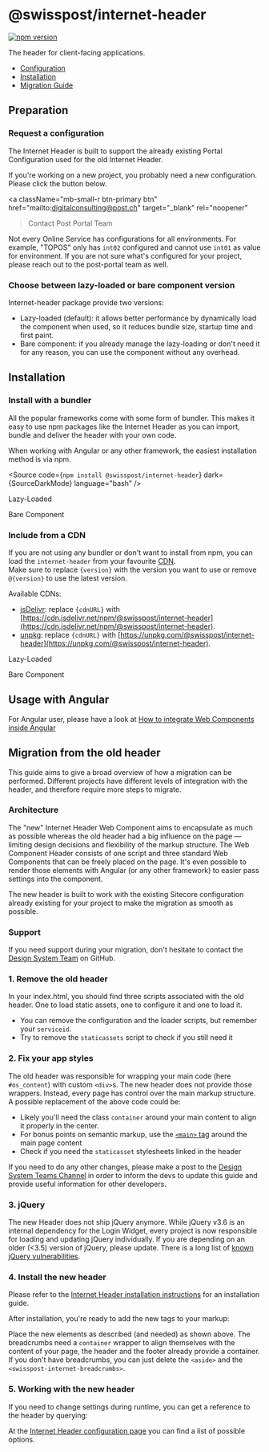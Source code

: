 
<Meta of={GettingStartedStories} />

# @swisspost/internet-header

[![npm version](https://badge.fury.io/js/@swisspost%2Finternet-header.svg)](https://badge.fury.io/js/@swisspost%2Finternet-header)

The header for client-facing applications.

<ul>
  <li><a href="#configuration" target="_self">Configuration</a></li>
  <li><a href="#installation" target="_self">Installation</a></li>
  <li><a href="#migration-from-the-old-header" target="_self">Migration Guide</a></li>
</ul>

## Preparation

### Request a configuration

The Internet Header is built to support the already existing Portal Configuration used for the old Internet Header.

If you're working on a new project, you probably need a new configuration. Please click the button below.

<a
  className="mb-small-r btn-primary btn"
  href="mailto:digitalconsulting@post.ch"
  target="_blank"
  rel="noopener"
>Contact Post Portal Team <post-icon name="1001" className="fs-large" /></a>

Not every Online Service has configurations for all environments.
For example, "TOPOS" only has `int02` configured and cannot use `int01` as value for environment.
If you are not sure what's configured for your project, please reach out to the post-portal team as well.

### Choose between lazy-loaded or bare component version

Internet-header package provide two versions:

- Lazy-loaded (default): it allows better performance by dynamically load the component when used, so it reduces bundle size, startup time and first paint.
- Bare component: if you already manage the lazy-loading or don't need it for any reason, you can use the component without any overhead.

## Installation

### Install with a bundler

All the popular frameworks come with some form of bundler.
This makes it easy to use npm packages like the Internet Header as you can import,
bundle and deliver the header with your own code.

When working with Angular or any other framework, the easiest installation method is via npm.

<Source code={`npm install @swisspost/internet-header`} dark={SourceDarkMode} language="bash" />

<Source code={SampleFrameworks} dark={SourceDarkMode} language="html" />

<PostTabs>
  <PostTabHeader slot="tabs" panel="lazy-loaded">Lazy-Loaded</PostTabHeader>
  <PostTabPanel name="lazy-loaded">
    <Source code={SampleLazyLoaded} dark={SourceDarkMode} language="javascript" />
  </PostTabPanel>

  <PostTabHeader slot="tabs" panel="bareComponent">Bare Component</PostTabHeader>
  <PostTabPanel name="bareComponent">
    <Source code={SampleBareComponent} dark={SourceDarkMode} language="javascript" />
  </PostTabPanel>
</PostTabs>

### Include from a CDN

If you are not using any bundler or don't want to install from npm, you can load the `internet-header` from your favourite [CDN](https://en.wikipedia.org/wiki/Content_delivery_network).<br/>
Make sure to replace `{version}` with the version you want to use or remove `@{version}` to use the latest version.

Available CDNs:

- [jsDelivr](https://www.jsdelivr.com/): replace `{cdnURL}` with [https://cdn.jsdelivr.net/npm/@swisspost/internet-header](https://cdn.jsdelivr.net/npm/@swisspost/internet-header).
- [unpkg](https://unpkg.com/): replace `{cdnURL}` with [https://unpkg.com/@swisspost/internet-header](https://unpkg.com/@swisspost/internet-header).

<PostTabs>
  <PostTabHeader slot="tabs" panel="lazy-loaded">Lazy-Loaded</PostTabHeader>
  <PostTabPanel name="lazy-loaded">
    <Source code={SampleCDNLazyLoaded} dark={SourceDarkMode} language="html" />
  </PostTabPanel>

  <PostTabHeader slot="tabs" panel="bareComponent">Bare Component</PostTabHeader>
  <PostTabPanel name="bareComponent">
    <Source code={SampleCDNBareComponent} dark={SourceDarkMode} language="html" />
  </PostTabPanel>
</PostTabs>

## Usage with Angular

For Angular user, please have a look at [How to integrate Web Components inside Angular](/?path=/docs/8426deb2-3d6d-4fcc-90e6-1ca9737b2ed0--docs#usage-of-web-components)

## Migration from the old header

This guide aims to give a broad overview of how a migration can be performed.
Different projects have different levels of integration with the header,
and therefore require more steps to migrate.

### Architecture

The "new"
Internet Header Web Component aims
to encapsulate as much as possible whereas the old header had a big influence on the page —
limiting design decisions and flexibility of the markup structure.
The Web Component Header consists of one script and three standard Web Components that can be freely placed on the page.
It's even possible to render those elements with Angular
(or any other framework) to easier pass settings into the component.

The new header is built
to work with the existing Sitecore configuration
already existing for your project to make the migration as smooth as possible.

### Support

If you need support during your migration,
don't hesitate
to contact the [Design System Team](https://github.com/swisspost/design-system/discussions/categories/general) on GitHub.

### 1. Remove the old header

In your index.html, you should find three scripts associated with the old header.
One to load static assets, one to configure it and one to load it.

- You can remove the configuration and the loader scripts, but remember your `serviceid`.
- Try to remove the `staticassets` script to check if you still need it

<Source code={SampleOld} dark={true} language="html" />

### 2. Fix your app styles

The old header was responsible for wrapping your main code (here `#os_content`) with custom `<div>`s.
The new header does not provide those wrappers.
Instead, every page has control over the main markup structure.
A possible replacement of the above code could be:

<Source code={SampleFixAppStyles} dark={true} language="html" />

- Likely you'll need the class `container` around your main content to align it properly in the center.
- For bonus points on semantic markup, use the [`<main>` tag](https://developer.mozilla.org/en-US/docs/Web/HTML/Element/main) around the main page content
- Check if you need the `staticasset` stylesheets linked in the header

If you need to do any other changes,
please make a post to the [Design System Teams Channel](https://teams.microsoft.com/l/channel/19%3ae7fa68fb13eb40b4bf4604edea5f4b3e%40thread.tacv2/%25F0%259F%259A%2591%2520Support?groupId=123c7c9e-052a-40e6-98d3-6cc6d46bad0a&tenantId=3ae7c479-0cf1-47f4-8f84-929f364eff67)
in order to inform the devs to update this guide and provide useful information for other developers.

### 3. jQuery

The new Header does not ship jQuery anymore.
While jQuery v3.6 is an internal dependency for the Login Widget,
every project is now responsible for loading and updating jQuery individually.
If you are depending on an older (&lt;3.5) version of jQuery, please update.
There is a long list of [known jQuery vulnerabilities](https://security.snyk.io/package/npm/jquery).

### 4. Install the new header

Please refer to the [Internet Header installation instructions](/?path=/docs/9b02bcb2-3b6a-4271-b550-675a62ff3890--docs) for an installation guide.

After installation, you're ready to add the new tags to your markup:

<Source code={SampleInstall} dark={SourceDarkMode} language="html" />

Place the new elements as described (and needed) as shown above.
The breadcrumbs need a `container` wrapper to align themselves with the content of your page,
the header and the footer already provide a container.
If you don't have breadcrumbs, you can just delete the `<aside>` and the `<swisspost-internet-breadcrumbs>`.

### 5. Working with the new header

If you need to change settings during runtime, you can get a reference to the header by querying:

<Source code={SampleReference} dark={SourceDarkMode} language="typescript" />

At the [Internet Header configuration page](/?path=/docs/ebb11274-091b-4cb7-9a3f-3e0451c9a865--docs) you can find a list of possible options.
